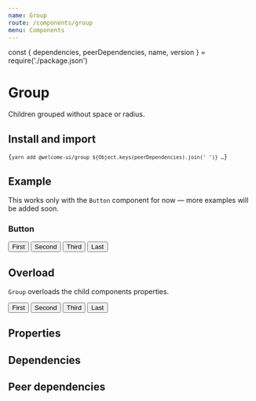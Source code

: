 ```yaml
---
name: Group
route: /components/group
menu: Components
---
```


const { dependencies, peerDependencies, name, version } = require('./package.json')

# Group

<TagVersion version={version} name={name} />

Children grouped without space or radius.

## Install and import

<Code language="bash">{`
  yarn add @welcome-ui/group ${Object.keys(peerDependencies).join(' ')}
  …
`}</Code>

## Example

This works only with the `Button` component for now — more examples will be added soon.

### Button

<Playground>
  <Group>
    <Button>First</Button>
    <Button>Second</Button>
    <Button>Third</Button>
    <Button>Last</Button>
  </Group>
</Playground>

## Overload

`Group` overloads the child components properties.

<Playground>
  <Group variant="tertiary" size="xs">
    <Button>First</Button>
    <Button variant="secondary">Second</Button>
    <Button variant="tertiary">Third</Button>
    <Button variant="tertiary">Last</Button>
  </Group>
</Playground>

## Properties

<Props of={Group} />

## Dependencies

<Dependencies dependencies={dependencies} />

## Peer dependencies

<Dependencies dependencies={peerDependencies} />
